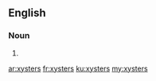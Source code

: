 ==English==

===Noun===
{{head|en|noun plural form}}

# {{plural of|xyster|lang=en}}

[[ar:xysters]]
[[fr:xysters]]
[[ku:xysters]]
[[my:xysters]]